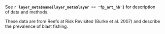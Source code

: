 See **`r layer_meta$name[layer_meta$layer == 'fp_art_hb']`** for description of data and methods.

These data are from Reefs at Risk Revisited (Burke et al. 2007) and describe the prevalence of blast fishing. 